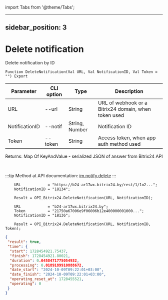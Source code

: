 ﻿import Tabs from '@theme/Tabs';

---
sidebar_position: 3
---

# Delete notification
 Delete notification by ID



`Function DeleteNotification(Val URL, Val NotificationID, Val Token = "") Export`

  | Parameter | CLI option | Type | Description |
  |-|-|-|-|
  | URL | --url | String | URL of webhook or a Bitrix24 domain, when token used |
  | NotificationID | --notif | String, Number | Notification ID |
  | Token | --token | String | Access token, when app auth method used |

  
  Returns:  Map Of KeyAndValue - serialized JSON of answer from Bitrix24 API

<br/>

:::tip
Method at API documentation: [im.notify.delete](https://dev.1c-bitrix.ru/learning/course/index.php?COURSE_ID=93&LESSON_ID=12133)
:::
<br/>


```bsl title="Code example"
    URL            = "https://b24-ar17wx.bitrix24.by/rest/1/1o2...";
    NotificationID = "18134";

    Result = OPI_Bitrix24.DeleteNotification(URL, NotificationID);

    URL            = "b24-ar17wx.bitrix24.by";
    Token          = "21750a67006e9f06006b12e400000001000...";
    NotificationID = "18136";

    Result = OPI_Bitrix24.DeleteNotification(URL, NotificationID, Token);
```
 



```json title="Result"
{
 "result": true,
 "time": {
  "start": 1728454921.75437,
  "finish": 1728454921.80021,
  "duration": 0.0458471775054932,
  "processing": 0.0189189910888672,
  "date_start": "2024-10-09T09:22:01+03:00",
  "date_finish": "2024-10-09T09:22:01+03:00",
  "operating_reset_at": 1728455521,
  "operating": 0
 }
}
```
